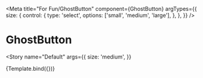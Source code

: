
<Meta
  title="For Fun/GhostButton"
  component={GhostButton}
  argTypes={{
    size: {
      control: {
        type: 'select',
        options: ['small', 'medium', 'large'],
      },
    },
  }}
/>


# GhostButton

<Story
  name="Default"
  args={{
    size: 'medium',
  }}
>
  {Template.bind({})}
</Story>
